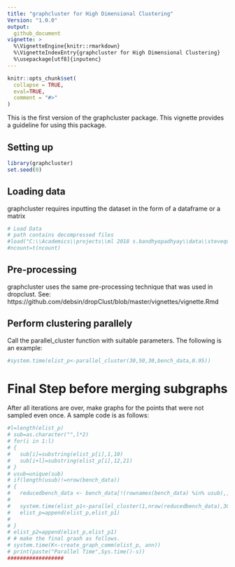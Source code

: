 ```yaml
---
title: "graphcluster for High Dimensional Clustering"
Version: "1.0.0"
output: 
  github_document
vignette: >
  %\VignetteEngine{knitr::rmarkdown}
  %\VignetteIndexEntry{graphcluster for High Dimensional Clustering}
  %\usepackage[utf8]{inputenc}
---
```


```r
knitr::opts_chunk$set(
  collapse = TRUE,
  eval=TRUE,
  comment = "#>"
)
```

This is the first version of the graphcluster package. This vignette provides a guideline for using this package.

## Setting up

```r
library(graphcluster)
set.seed(0)
```
## Loading data
graphcluster requires inputting the dataset in the form of a dataframe or a matrix


```r
# Load Data
# path contains decompressed files 
#load("C:\\Academics\\projects\\ml 2018 s.bandhyopadhyay\\data\\stevequake\\steve_quake.RData")
#ncount=t(ncount)
```
## Pre-processing
graphcluster uses the same pre-processing technique that was used in dropclust. See: https://github.com/debsin/dropClust/blob/master/vignettes/vignette.Rmd

## Perform clustering parallely

Call the parallel_cluster function with suitable parameters. The following is an example:
```r
#system.time(elist_p<-parallel_cluster(30,50,30,bench_data,0.95))
```
# Final Step before merging subgraphs
After all iterations are over, make graphs for the points that were not sampled even once. A sample code is as follows:

```r
#l=length(elist_p)
# sub=as.character("",l*2)
# for(i in 1:l)
# {
#   sub[i]=substring(elist_p[i],1,10)
#   sub[i+l]=substring(elist_p[i],12,21)
# }
# usub=unique(sub)
# if(length(usub)!=nrow(bench_data))
# {
#   reducedbench_data <- bench_data[!(rownames(bench_data) %in% usub),]
#   
#   system.time(elist_p1<-parallel_cluster(1,nrow(reducedbench_data),30,reducedbench_data,0.90))
#   elist_p=append(elist_p,elist_p1)
#   
# }
# elist_p2=append(elist_p,elist_p1)
# # make the final graoh as follows.
# system.time(K<-create_graph_comm(elist_p, ann))
# print(paste("Parallel Time",Sys.time()-s))
##################
```

